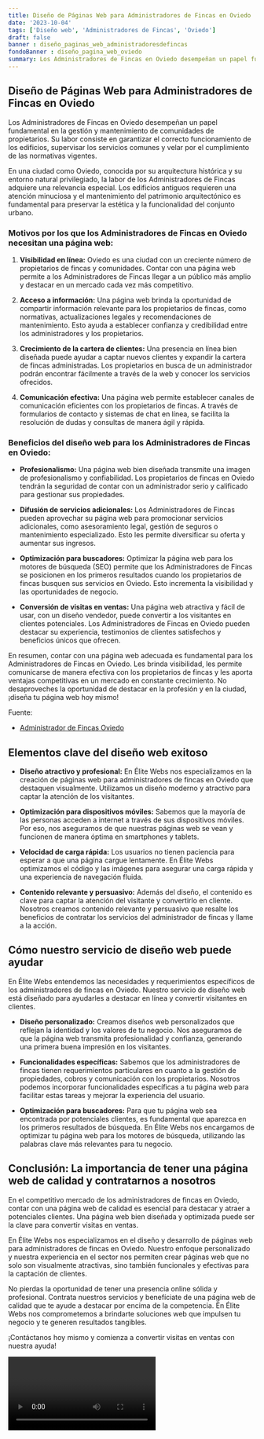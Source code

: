 ```yaml
---
title: Diseño de Páginas Web para Administradores de Fincas en Oviedo
date: '2023-10-04'
tags: ['Diseño web', 'Administradores de Fincas', 'Oviedo']
draft: false
banner : diseño_paginas_web_administradoresdefincas
fondoBanner : diseño_pagina_web_oviedo
summary: Los Administradores de Fincas en Oviedo desempeñan un papel fundamental en la gestión y mantenimiento de comunidades de propietarios. Su labor consiste en garantizar el correcto funcionamiento de los edificios, supervisar los servicios comunes y velar por el cumplimiento de las normativas vigentes.
---
```


## Diseño de Páginas Web para Administradores de Fincas en Oviedo

Los Administradores de Fincas en Oviedo desempeñan un papel fundamental en la gestión y mantenimiento de comunidades de propietarios. Su labor consiste en garantizar el correcto funcionamiento de los edificios, supervisar los servicios comunes y velar por el cumplimiento de las normativas vigentes.

En una ciudad como Oviedo, conocida por su arquitectura histórica y su entorno natural privilegiado, la labor de los Administradores de Fincas adquiere una relevancia especial. Los edificios antiguos requieren una atención minuciosa y el mantenimiento del patrimonio arquitectónico es fundamental para preservar la estética y la funcionalidad del conjunto urbano.

### Motivos por los que los Administradores de Fincas en Oviedo necesitan una página web:

1. **Visibilidad en línea:** Oviedo es una ciudad con un creciente número de propietarios de fincas y comunidades. Contar con una página web permite a los Administradores de Fincas llegar a un público más amplio y destacar en un mercado cada vez más competitivo.

2. **Acceso a información:** Una página web brinda la oportunidad de compartir información relevante para los propietarios de fincas, como normativas, actualizaciones legales y recomendaciones de mantenimiento. Esto ayuda a establecer confianza y credibilidad entre los administradores y los propietarios.

3. **Crecimiento de la cartera de clientes:** Una presencia en línea bien diseñada puede ayudar a captar nuevos clientes y expandir la cartera de fincas administradas. Los propietarios en busca de un administrador podrán encontrar fácilmente a través de la web y conocer los servicios ofrecidos.

4. **Comunicación efectiva:** Una página web permite establecer canales de comunicación eficientes con los propietarios de fincas. A través de formularios de contacto y sistemas de chat en línea, se facilita la resolución de dudas y consultas de manera ágil y rápida.

### Beneficios del diseño web para los Administradores de Fincas en Oviedo:

- **Profesionalismo:** Una página web bien diseñada transmite una imagen de profesionalismo y confiabilidad. Los propietarios de fincas en Oviedo tendrán la seguridad de contar con un administrador serio y calificado para gestionar sus propiedades.

- **Difusión de servicios adicionales:** Los Administradores de Fincas pueden aprovechar su página web para promocionar servicios adicionales, como asesoramiento legal, gestión de seguros o mantenimiento especializado. Esto les permite diversificar su oferta y aumentar sus ingresos.

- **Optimización para buscadores:** Optimizar la página web para los motores de búsqueda (SEO) permite que los Administradores de Fincas se posicionen en los primeros resultados cuando los propietarios de fincas busquen sus servicios en Oviedo. Esto incrementa la visibilidad y las oportunidades de negocio.

- **Conversión de visitas en ventas:** Una página web atractiva y fácil de usar, con un diseño vendedor, puede convertir a los visitantes en clientes potenciales. Los Administradores de Fincas en Oviedo pueden destacar su experiencia, testimonios de clientes satisfechos y beneficios únicos que ofrecen.

En resumen, contar con una página web adecuada es fundamental para los Administradores de Fincas en Oviedo. Les brinda visibilidad, les permite comunicarse de manera efectiva con los propietarios de fincas y les aporta ventajas competitivas en un mercado en constante crecimiento. No desaproveches la oportunidad de destacar en la profesión y en la ciudad, ¡diseña tu página web hoy mismo!

Fuente:
- [Administrador de Fincas Oviedo](https://www.espaciopi.com/blog/administrador-de-fincas-oviedo/)

<GifSeo />

<Cta />

## Elementos clave del diseño web exitoso

- **Diseño atractivo y profesional:** En Élite Webs nos especializamos en la creación de páginas web para administradores de fincas en Oviedo que destaquen visualmente. Utilizamos un diseño moderno y atractivo para captar la atención de los visitantes.

- **Optimización para dispositivos móviles:** Sabemos que la mayoría de las personas acceden a internet a través de sus dispositivos móviles. Por eso, nos aseguramos de que nuestras páginas web se vean y funcionen de manera óptima en smartphones y tablets.

- **Velocidad de carga rápida:** Los usuarios no tienen paciencia para esperar a que una página cargue lentamente. En Élite Webs optimizamos el código y las imágenes para asegurar una carga rápida y una experiencia de navegación fluida.

- **Contenido relevante y persuasivo:** Además del diseño, el contenido es clave para captar la atención del visitante y convertirlo en cliente. Nosotros creamos contenido relevante y persuasivo que resalte los beneficios de contratar los servicios del administrador de fincas y llame a la acción.

## Cómo nuestro servicio de diseño web puede ayudar

En Élite Webs entendemos las necesidades y requerimientos específicos de los administradores de fincas en Oviedo. Nuestro servicio de diseño web está diseñado para ayudarles a destacar en línea y convertir visitantes en clientes.

- **Diseño personalizado:** Creamos diseños web personalizados que reflejan la identidad y los valores de tu negocio. Nos aseguramos de que la página web transmita profesionalidad y confianza, generando una primera buena impresión en los visitantes.

- **Funcionalidades específicas:** Sabemos que los administradores de fincas tienen requerimientos particulares en cuanto a la gestión de propiedades, cobros y comunicación con los propietarios. Nosotros podemos incorporar funcionalidades específicas a tu página web para facilitar estas tareas y mejorar la experiencia del usuario.

- **Optimización para buscadores:** Para que tu página web sea encontrada por potenciales clientes, es fundamental que aparezca en los primeros resultados de búsqueda. En Élite Webs nos encargamos de optimizar tu página web para los motores de búsqueda, utilizando las palabras clave más relevantes para tu negocio.

## Conclusión: La importancia de tener una página web de calidad y contratarnos a nosotros

En el competitivo mercado de los administradores de fincas en Oviedo, contar con una página web de calidad es esencial para destacar y atraer a potenciales clientes. Una página web bien diseñada y optimizada puede ser la clave para convertir visitas en ventas.

En Élite Webs nos especializamos en el diseño y desarrollo de páginas web para administradores de fincas en Oviedo. Nuestro enfoque personalizado y nuestra experiencia en el sector nos permiten crear páginas web que no solo son visualmente atractivas, sino también funcionales y efectivas para la captación de clientes.

No pierdas la oportunidad de tener una presencia online sólida y profesional. Contrata nuestros servicios y benefíciate de una página web de calidad que te ayude a destacar por encima de la competencia. En Élite Webs nos comprometemos a brindarte soluciones web que impulsen tu negocio y te generen resultados tangibles.

¡Contáctanos hoy mismo y comienza a convertir visitas en ventas con nuestra ayuda!

<Video />

<CtaBot job='Administradores de Fincas' city='Oviedo'/>

<Gmaps query='Oviedo+españa+maps' />